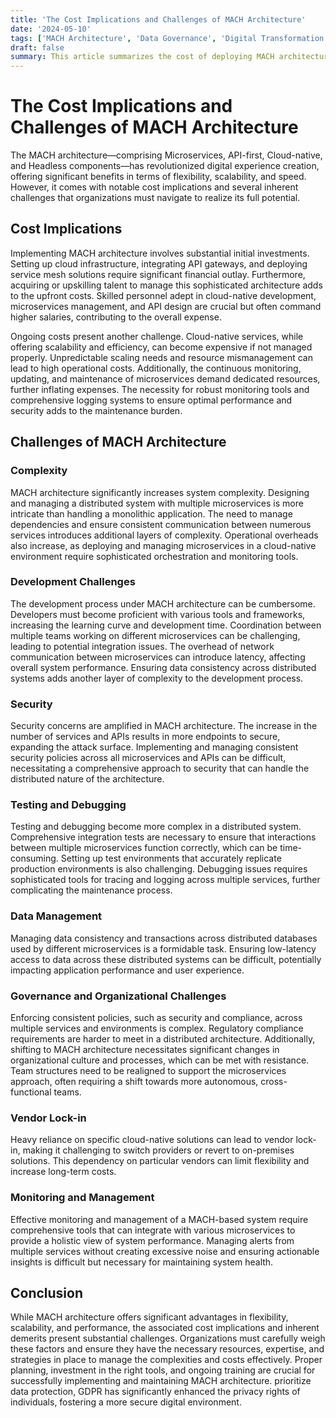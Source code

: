 ```yaml
---
title: 'The Cost Implications and Challenges of MACH Architecture'
date: '2024-05-10'
tags: ['MACH Architecture', 'Data Governance', 'Digital Transformation']
draft: false
summary: This article summarizes the cost of deploying MACH architecture and what are the different considerations teams should be aware of before venturing head on this architecture
---
```


# The Cost Implications and Challenges of MACH Architecture

The MACH architecture—comprising Microservices, API-first, Cloud-native, and Headless components—has revolutionized digital experience creation, offering significant benefits in terms of flexibility, scalability, and speed. However, it comes with notable cost implications and several inherent challenges that organizations must navigate to realize its full potential.

## Cost Implications

Implementing MACH architecture involves substantial initial investments. Setting up cloud infrastructure, integrating API gateways, and deploying service mesh solutions require significant financial outlay. Furthermore, acquiring or upskilling talent to manage this sophisticated architecture adds to the upfront costs. Skilled personnel adept in cloud-native development, microservices management, and API design are crucial but often command higher salaries, contributing to the overall expense.

Ongoing costs present another challenge. Cloud-native services, while offering scalability and efficiency, can become expensive if not managed properly. Unpredictable scaling needs and resource mismanagement can lead to high operational costs. Additionally, the continuous monitoring, updating, and maintenance of microservices demand dedicated resources, further inflating expenses. The necessity for robust monitoring tools and comprehensive logging systems to ensure optimal performance and security adds to the maintenance burden.

## Challenges of MACH Architecture

### Complexity

MACH architecture significantly increases system complexity. Designing and managing a distributed system with multiple microservices is more intricate than handling a monolithic application. The need to manage dependencies and ensure consistent communication between numerous services introduces additional layers of complexity. Operational overheads also increase, as deploying and managing microservices in a cloud-native environment require sophisticated orchestration and monitoring tools.

### Development Challenges

The development process under MACH architecture can be cumbersome. Developers must become proficient with various tools and frameworks, increasing the learning curve and development time. Coordination between multiple teams working on different microservices can be challenging, leading to potential integration issues. The overhead of network communication between microservices can introduce latency, affecting overall system performance. Ensuring data consistency across distributed systems adds another layer of complexity to the development process.

### Security

Security concerns are amplified in MACH architecture. The increase in the number of services and APIs results in more endpoints to secure, expanding the attack surface. Implementing and managing consistent security policies across all microservices and APIs can be difficult, necessitating a comprehensive approach to security that can handle the distributed nature of the architecture.

### Testing and Debugging

Testing and debugging become more complex in a distributed system. Comprehensive integration tests are necessary to ensure that interactions between multiple microservices function correctly, which can be time-consuming. Setting up test environments that accurately replicate production environments is also challenging. Debugging issues requires sophisticated tools for tracing and logging across multiple services, further complicating the maintenance process.

### Data Management

Managing data consistency and transactions across distributed databases used by different microservices is a formidable task. Ensuring low-latency access to data across these distributed systems can be difficult, potentially impacting application performance and user experience.

### Governance and Organizational Challenges

Enforcing consistent policies, such as security and compliance, across multiple services and environments is complex. Regulatory compliance requirements are harder to meet in a distributed architecture. Additionally, shifting to MACH architecture necessitates significant changes in organizational culture and processes, which can be met with resistance. Team structures need to be realigned to support the microservices approach, often requiring a shift towards more autonomous, cross-functional teams.

### Vendor Lock-in

Heavy reliance on specific cloud-native solutions can lead to vendor lock-in, making it challenging to switch providers or revert to on-premises solutions. This dependency on particular vendors can limit flexibility and increase long-term costs.

### Monitoring and Management

Effective monitoring and management of a MACH-based system require comprehensive tools that can integrate with various microservices to provide a holistic view of system performance. Managing alerts from multiple services without creating excessive noise and ensuring actionable insights is difficult but necessary for maintaining system health.

## Conclusion

While MACH architecture offers significant advantages in flexibility, scalability, and performance, the associated cost implications and inherent demerits present substantial challenges. Organizations must carefully weigh these factors and ensure they have the necessary resources, expertise, and strategies in place to manage the complexities and costs effectively. Proper planning, investment in the right tools, and ongoing training are crucial for successfully implementing and maintaining MACH architecture. prioritize data protection, GDPR has significantly enhanced the privacy rights of individuals, fostering a more secure digital environment.
